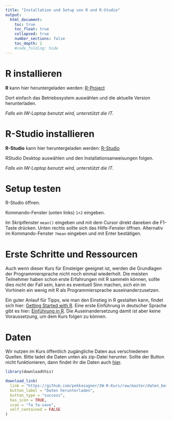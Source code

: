 ```yaml
---
title: "Installation und Setup von R und R-Studio"
output:
  html_document:
    toc: true
    toc_float: true
    collapsed: true
    number_sections: false
    toc_depth: 2
    #code_folding: hide
---
```


# R installieren

**R** kann hier heruntergeladen werden: [R-Project](https://cran.r-project.org)

Dort einfach das Betriebssystem auswählen und die aktuelle Version 
herunterladen.

*Falls ein IW-Laptop benutzt wird, unterstützt die IT.*

# R-Studio installieren

**R-Studio** kann hier heruntergeladen werden: [R-Studio](https://rstudio.com/products/rstudio/)

RStudio Desktop auswählen und den Installationsanweisungen folgen.

*Falls ein IW-Laptop benutzt wird, unterstützt die IT.*

# Setup testen

R-Studio öffnen.

Kommando-Fenster (unten links) <code>1+2</code> eingeben.

Im Skriptfenster <code>mean()</code> eingeben und mit dem Cursor direkt daneben die F1-Taste drücken. Unten rechts sollte sich das Hilfe-Fenster öffnen. Alternativ im Kommando-Fenster <code>?mean</code> eingeben und mit Enter bestätigen.

# Erste Schritte und Ressourcen

Auch wenn dieser Kurs für Einsteiger geeignet ist, werden die Grundlagen der Programmiersprache nicht noch einmal wiederholt. Die meisten Teilnehmer haben schon erste Erfahrungen mit R sammeln können, sollte dies nicht der Fall sein, kann es eventuell Sinn machen, sich ein im Vorhinein ein wenig mit R als Programmiersprache auseinanderzusetzen. 

Ein guter Anlauf für Tipps, wie man den Einstieg in R gestalten kann, findet sich hier: [Getting Started with R](https://support.rstudio.com/hc/en-us/articles/201141096-Getting-Started-with-R). Eine erste Einführung in deutscher Sprache gibt es hier: [Einführung in R](https://tu-dresden.de/gsw/phil/iso/mes/ressourcen/dateien/prof/lehre/freieS/Dateien/Einfuehrung_R.pdf?lang=de). Die Auseinandersetzung damit ist aber keine Voraussetzung, um dem Kurs folgen zu können. 


# Daten 

Wir nutzen im Kurs öffentlich zugängliche Daten aus verschiedenen Quellen. Bitte ladet die Daten unten als zip-Datei herunter. Sollte der Button nicht funktionieren, dann findet ihr die Daten auch [hier](https://github.com/pekkasagner/IW-R-Kurs/blob/master/daten_beispiele/Daten-IW-R-Kurs.zip).

```r
library(downloadthis)

download_link(
  link = "https://github.com/pekkasagner/IW-R-Kurs/raw/master/daten_beispiele/Daten-IW-R-Kurs.zip",
  button_label = "Daten herunterladen",
  button_type = "success",
  has_icon = TRUE,
  icon = "fa fa-save",
  self_contained = FALSE
)

```


